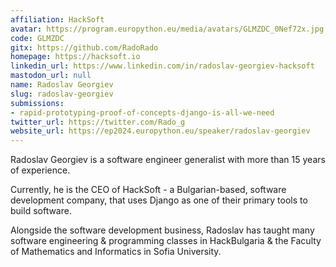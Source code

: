 ```yaml
---
affiliation: HackSoft
avatar: https://program.europython.eu/media/avatars/GLMZDC_0Nef72x.jpg
code: GLMZDC
gitx: https://github.com/RadoRado
homepage: https://hacksoft.io
linkedin_url: https://www.linkedin.com/in/radoslav-georgiev-hacksoft
mastodon_url: null
name: Radoslav Georgiev
slug: radoslav-georgiev
submissions:
- rapid-prototyping-proof-of-concepts-django-is-all-we-need
twitter_url: https://twitter.com/Rado_g
website_url: https://ep2024.europython.eu/speaker/radoslav-georgiev
---
```


Radoslav Georgiev is a software engineer generalist with more than 15 years of experience.

Currently, he is the CEO of HackSoft - a Bulgarian-based, software development company, that uses Django as one of their primary tools to build software.

Alongside the software development business, Radoslav has taught many software engineering & programming classes in HackBulgaria & the Faculty of Mathematics and Informatics in Sofia University.
